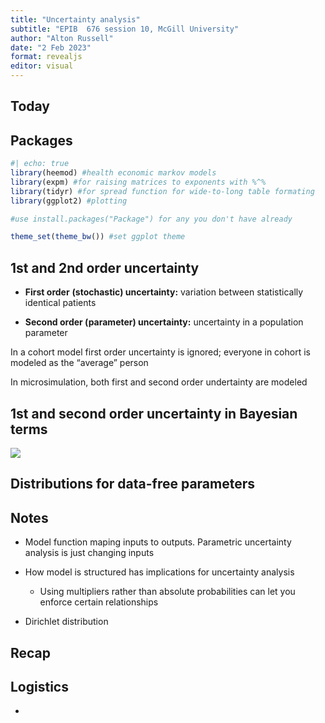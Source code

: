 ```yaml
---
title: "Uncertainty analysis"
subtitle: "EPIB  676 session 10, McGill University"
author: "Alton Russell"
date: "2 Feb 2023"
format: revealjs
editor: visual
---
```


## Today

## Packages

```r
#| echo: true
library(heemod) #health economic markov models
library(expm) #for raising matrices to exponents with %^%
library(tidyr) #for spread function for wide-to-long table formating
library(ggplot2) #plotting

#use install.packages("Package") for any you don't have already

theme_set(theme_bw()) #set ggplot theme
```

## 1st and 2nd order uncertainty

-   **First order** **(stochastic) uncertainty:** variation between statistically identical patients

-   **Second order (parameter) uncertainty:** uncertainty in a population parameter

In a cohort model first order uncertainty is ignored; everyone in cohort is modeled as the "average" person

In microsimulation, both first and second order undertainty are modeled

## 1st and second order uncertainty in Bayesian terms

![](sampling_dists_posterior_statisticalRethinking.png)

## Distributions for data-free parameters

## Notes

-   Model function maping inputs to outputs. Parametric uncertainty analysis is just changing inputs

-   How model is structured has implications for uncertainty analysis

    -   Using multipliers rather than absolute probabilities can let you enforce certain relationships

-   Dirichlet distribution

## Recap

## Logistics

-   
